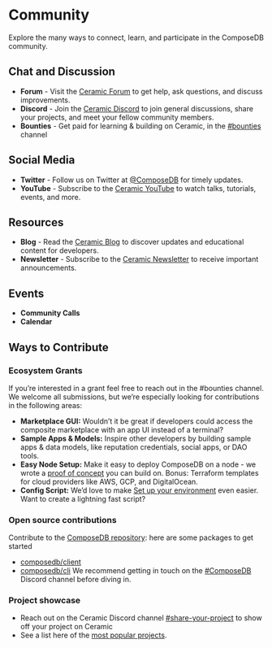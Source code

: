 # Community
Explore the many ways to connect, learn, and participate in the ComposeDB community.

## Chat and Discussion
- **Forum** - Visit the [Ceramic Forum](https://forum.ceramic.network) to get help, ask questions, and discuss improvements.
- **Discord** - Join the [Ceramic Discord](https://chat.ceramic.network) to join general discussions, share your projects, and meet your fellow community members.
- **Bounties** - Get paid for learning & building on Ceramic, in the [#bounties](https://discord.com/channels/682786569857662976/1040706471689732096/1040719165268426924) channel

## Social Media
- **Twitter** - Follow us on Twitter at [@ComposeDB](https://twitter.com/ceramicnetwork) for timely updates.
- **YouTube** - Subscribe to the [Ceramic YouTube](https://www.youtube.com/channel/UCgCLq5dx7sX-yUrrEbtYqVw) to watch talks, tutorials, events, and more.

## Resources
- **Blog** - Read the [Ceramic Blog](https://blog.ceramic.network) to discover updates and educational content for developers.
- **Newsletter** - Subscribe to the [Ceramic Newsletter](https://blog.ceramic.network/#/portal/signup) to receive important announcements.

## Events
- **Community Calls**
- **Calendar**

## Ways to Contribute
### Ecosystem Grants
If you’re interested in a grant feel free to reach out in the #bounties channel. We welcome all submissions, but we’re especially looking for contributions in the following areas:

- **Marketplace GUI:** Wouldn’t it be great if developers could access the composite marketplace with an app UI instead of a terminal?
- **Sample Apps & Models:** Inspire other developers by building sample apps & data models, like reputation credentials, social apps, or DAO tools.
- **Easy Node Setup:** Make it easy to deploy ComposeDB on a node - we wrote a [proof of concept](https://github.com/ceramicstudio/ceramic-infra-poc) you can build on. Bonus: Terraform templates for cloud providers like AWS, GCP, and DigitalOcean.
- **Config Script:** We’d love to make [Set up your environment](../composedb/set-up-your-environment) even easier. Want to create a lightning fast script?

### **Open source contributions**
Contribute to the [ComposeDB repository](https://github.com/ceramicstudio/js-composedb): here are some packages to get started
- [composedb/client](https://github.com/ceramicstudio/js-composedb/tree/main/packages/client)
- [composedb/cli](https://github.com/ceramicstudio/js-composedb/tree/main/packages/cli)
We recommend getting in touch on the [#ComposeDB](https://discord.com/channels/682786569857662976/1045002408671068220) Discord channel before diving in.

### **Project showcase**
- Reach out on the Ceramic Discord channel [#share-your-project](https://discord.com/channels/682786569857662976/801569389044039710) to show off your project on Ceramic
- See a list here of the [most popular projects](https://threebox.notion.site/Ceramic-Ecosystem-a3a7a58f81544d33ad3feb84368775d4).
